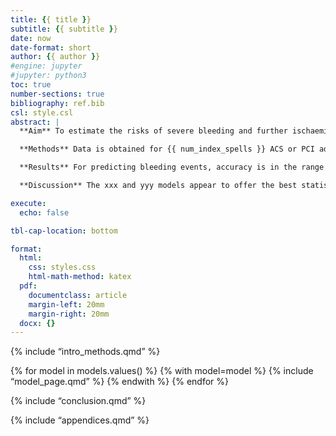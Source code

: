 ```yaml
---
title: {{ title }}
subtitle: {{ subtitle }}
date: now
date-format: short
author: {{ author }}
#engine: jupyter
#jupyter: python3
toc: true
number-sections: true
bibliography: ref.bib
csl: style.csl
abstract: |
  **Aim** To estimate the risks of severe bleeding and further ischaemic events within 12 months using routine electronic health data available at the time of hospital admission.

  **Methods** Data is obtained for {{ num_index_spells }} ACS or PCI admissions between {{ index_start }} and {{ index_end}} from a major public hospital in South West England. Estimated risks are calculated through Machine Learning (ML) techniques: Random Forest, Naïve Bayes, etc. A total {{ num_features }} possible explanatory variables are considered using data from Hospital Episode Statistics (HES), supplemented with local hospital laboratory test data and personal attribute data from primary care. Model accuracy is assessed through area under the receiver operating characteristic curve (AUC).

  **Results** For predicting bleeding events, accuracy is in the range of {{ worst_bleeding_model_auc }} ({{ worst_bleeding_model_name }}) to {{ best_bleeding_model_auc }} ({{ best_bleeding_model_name }}), with xx, xx and xx being the most important explanatory variables in the best model. For predicting further ischaemic events, accuracy is in the range of {{ worst_ischaemia_model_auc }} ({{ worst_ischaemia_model_name }}) to {{ best_ischaemia_model_auc }} ({{ best_ischaemia_model_name }}), with xx, xx and xx being the most important explanatory variables in the best model. 

  **Discussion** The xxx and yyy models appear to offer the best statistical power for predicting adverse events following ACS using routine electronic health data. While the hospital is sufficiently large in accommodating a diverse range of patient and condition, further research should consider the extent to which results hold in other external settings.

execute:
  echo: false

tbl-cap-location: bottom

format:
  html:
    css: styles.css
    html-math-method: katex
  pdf:
    documentclass: article
    margin-left: 20mm
    margin-right: 20mm
  docx: {}
---
```


{% include "intro_methods.qmd" %}

{% for model in models.values() %}
{% with model=model %}
{% include "model_page.qmd" %}
{% endwith %}
{% endfor %}

{% include "conclusion.qmd" %}

{% include "appendices.qmd" %}
